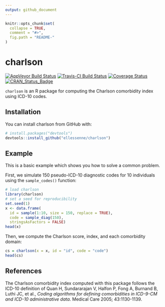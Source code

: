 ```yaml
---
output: github_document
---
```


<!-- README.md is generated from README.Rmd. Please edit that file -->

```r
knitr::opts_chunk$set(
  collapse = TRUE,
  comment = "#>",
  fig.path = "README-"
)
```

# charlson

[![AppVeyor Build Status](https://ci.appveyor.com/api/projects/status/github/ellessenne/charlson?branch=master&svg=true)](https://ci.appveyor.com/project/ellessenne/charlson)
[![Travis-CI Build Status](https://travis-ci.org/ellessenne/charlson.svg?branch=master)](https://travis-ci.org/ellessenne/charlson)
[![Coverage Status](https://img.shields.io/codecov/c/github/ellessenne/charlson/master.svg)](https://codecov.io/github/ellessenne/charlson?branch=master)
[![CRAN_Status_Badge](http://www.r-pkg.org/badges/version/charlson)](https://cran.r-project.org/package=charlson)

`charlson` is an R package for computing the Charlson comorbidity index using ICD-10 codes.

## Installation

You can install charlson from GitHub with:

```r
# install.packages("devtools")
devtools::install_github("ellessenne/charlson")
```

## Example

This is a basic example which shows you how to solve a common problem.

First, we simulate 150 pseudo-ICD-10 diagnostic codes for 10 individuals using the `sample_codes()` function:

```r
# load charlson
library(charlson)
# set a seed for reproducibility
set.seed(1)
x <- data.frame(
  id = sample(1:10, size = 150, replace = TRUE),
  code = sample_diag(150),
  stringsAsFactors = FALSE)
head(x)
```

Then, we compute the Charlson score, index, and each comorbidity domain:

```r
cs = charlson(x = x, id = "id", code = "code")
head(cs)
```

## References

The Charlson comorbidity index computed with this package follows the ICD-10 definition of Quan H, Sundararajan V, Halfon P, Fong A, Burnand B, Luthi JC, et al., _Coding algorithms for defining comorbidities in ICD-9-CM and ICD-10 administrative data_. Medical Care 2005; 43:1130-1139.